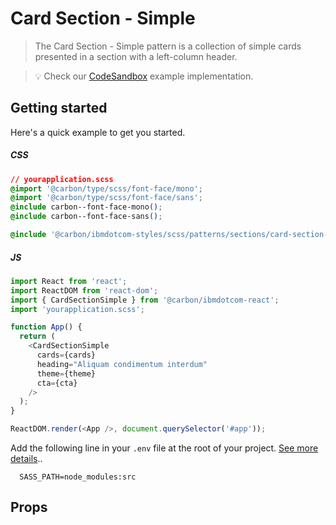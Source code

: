 
# Card Section - Simple

> The Card Section - Simple pattern is a collection of simple cards presented in
> a section with a left-column header.

> 💡 Check our [CodeSandbox](https://githubbox.com/carbon-design-system/ibm-dotcom-library/tree/master/packages/react/examples/codesandbox/patterns/sections/CardSectionSimple) example implementation.


## Getting started

Here's a quick example to get you started.

##### CSS

```css
// yourapplication.scss
@import '@carbon/type/scss/font-face/mono';
@import '@carbon/type/scss/font-face/sans';
@include carbon--font-face-mono();
@include carbon--font-face-sans();

@include '@carbon/ibmdotcom-styles/scss/patterns/sections/card-section-images/card-section-simple';
```

##### JS

```javascript
import React from 'react';
import ReactDOM from 'react-dom';
import { CardSectionSimple } from '@carbon/ibmdotcom-react';
import 'yourapplication.scss';

function App() {
  return (
    <CardSectionSimple
      cards={cards}
      heading="Aliquam condimentum interdum"
      theme={theme}
      cta={cta}
    />
  );
}

ReactDOM.render(<App />, document.querySelector('#app'));
```

Add the following line in your `.env` file at the root of your project.
[See more details](https://github.com/carbon-design-system/ibm-dotcom-library/tree/master/packages/styles#usage)..

```
  SASS_PATH=node_modules:src
```

## Props

<Props of={CardSectionSimple} />

<Description markdown={contributing} />
